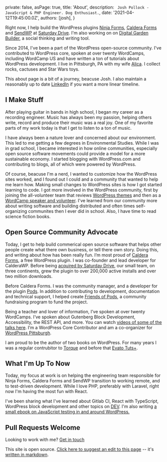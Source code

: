 

  private: false,
  asPage: true,
  title: 'About',
  description: ` Josh Pollock - JavaScript & PHP Engineer. Dog Enthusiast.`,
  date: '2021-04-12T19:45:00.0Z',
  authors: [josh],
}

Right now, I help build the WordPress plugins [Ninja Forms](https://ninjaforms.com), [Caldera Forms](https://calderaforms.com) and [SendWP](https://sendwp.com) at [Saturday Drive](https://saturdaydrive.com). I'm also working on  on [Digital Garden Builder](https://docs.digitalgardenbuilder.app/), a social thinking and writing tool.

Since 2014, I've been a part of the WordPress open-source community. I've contributed to WordPress core, spoken at over twenty WordCamps, including WordCamp US and have written a ton of tutorials about WordPress development. I live in Pittsburgh, PA with my wife [Alica](http://aliciajayourba.com). I collect rocks, cactuses and Star Wars toys.

This about page is a bit of a journey, beacuse Josh. I also maintain a reasonably up to date [LinkedIn](https://www.linkedin.com/in/josh-pollock-9789005/) if you want a more linear timeline.

## I Make Stuff

After playing guitar in bands in high school, I began my career as a recording engineer. Music has always been my passion, helping others write, record and produce their music was a real joy. One of my favorite parts of my work today is that I get to listen to a ton of music.

I have always been a nature lover and concerned about our environment. This led to me getting a few degrees in Environmental Studies. While I was in grad school, I became interested in how online communities, especially open source software movements could provide a model for a more sustainable economy. I started blogging with WordPress.com and contributing to blogs, all of which were powered by WordPress.

Of course, beacuse I'm a nerd, I wanted to customize how the WordPress sites worked, and I found out I could and a community that wanted to help me learn how. Making small changes to WordPress sites is how I got started learning to code. I got more involved in the WordPress community, first by joining the all-volunteer team that reviews [WordPress themes](https://wordpress.org/themes) and then as a [WordCamp speaker and volunteer](http://wordcamp.org). I've learned from our community more about writing software and building distributed and often times self-organizing communites then I ever did in school. Also, I have time to read science fiction books.

## Open Source Community Advocate

Today, I get to help build commerical open source software that helps other people create what there own business, or tell there own story. Doing this, and writing about how has been really fun. I’m most proud of [Caldera Forms](https://CalderaForms.com), a free WordPress plugin. I was co-founder and lead developer for CalderaWP. Before being [acquired by Saturday Drive](https://saturdaydrive.com/saturday-drive-acquires-caldera-forms/), our small team, on three continents, grew the plugin to over 200,000 active installs and over two million downloads.

Before Caldera Forms. I was the community manager, and a developer for the plugin [Pods](https://pods.io). In addition to contributing to development, documentation and technical support, I helped create [Friends of Pods](https://friends.pods.io/), a community fundraising program to fund the project.

Being a teacher and lover of information, I’ve spoken at over twenty WordCamps. I’ve spoken about Gutenberg Block Development, Accessibility, the REST API, and more. You can watch [videos of some of the talks here](https://wordpress.tv/?s=josh+pollock). I’m a WordPress Core Contributor and am a co-organizer for [WordPress Pittsburgh](https://wppittsburgh.com/).

I am proud to be the author of two books on WordPress. For many years I was a regular contrubitor to [Torque](https://torquemag.io/author/joshp/) and before that [Evato Tuts+](https://tutsplus.com/authors/josh-pollock).

## What I'm Up To Now

Today, my focus at work is on helping the engineering team responsible for Ninja Forms, Caldera Forms and SendWP transition to working remote, and to test-driven development. While I love PHP, preferably with Laravel, right now I'm having the most fun with React.

I've been sharing what I've learned about Gitlab CI, React with TypeScript, WordPress block development and other topics on [DEV](https://dev.to/shelob9). I'm also writing [a small ebook on JavaScript testing in and around WordPress.](https://react-wordpress-testing.joshpress.net/)

## Pull Requests Welcome

Looking to work with me? [Get in touch](mailto:jpollock412@gmail.com)

This site is open source. [Click here to suggest an edit to this page](https://github.com/Shelob9/joshpress-2020/edit/master/client/content/pages/about.md) -- it's [written in markdown](https://www.markdownguide.org/cheat-sheet/).
